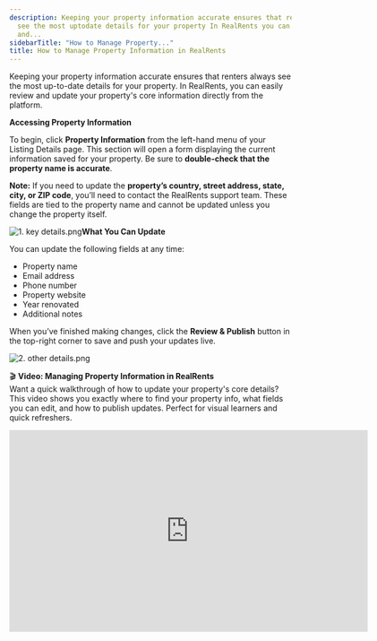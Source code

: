 ```yaml
---
description: Keeping your property information accurate ensures that renters always
  see the most uptodate details for your property In RealRents you can easily review
  and...
sidebarTitle: "How to Manage Property..."
title: How to Manage Property Information in RealRents
---
```


Keeping your property information accurate ensures that renters always see the most up-to-date details for your property. In RealRents, you can easily review and update your property's core information directly from the platform.

**Accessing Property Information**

To begin, click **Property Information** from the left-hand menu of your Listing Details page. This section will open a form displaying the current information saved for your property. Be sure to **double-check that the property name is accurate**.

**Note:** If you need to update the **property’s country, street address, state, city, or ZIP code**, you’ll need to contact the RealRents support team. These fields are tied to the property name and cannot be updated unless you change the property itself.

![1. key details.png](/images/radix/5954183b4c4e2dd014943bd2cd867b5f3b4c8917.png)**What You Can Update**

You can update the following fields at any time:

* Property name
* Email address
* Phone number
* Property website
* Year renovated
* Additional notes

When you’ve finished making changes, click the **Review & Publish** button in the top-right corner to save and push your updates live.

![2. other details.png](/images/radix/acd39b5e0186a9871cb4c45937daf09bc31cf56b.png) 

🎬 **Video: Managing Property Information in RealRents**  
Want a quick walkthrough of how to update your property's core details? This video shows you exactly where to find your property info, what fields you can edit, and how to publish updates. Perfect for visual learners and quick refreshers.
<iframe src="https://player.vimeo.com/video/1105083793?h=189241ee0e&amp" width="640" height="360" frameborder="0" allow="autoplay; fullscreen; picture-in-picture" allowfullscreen />